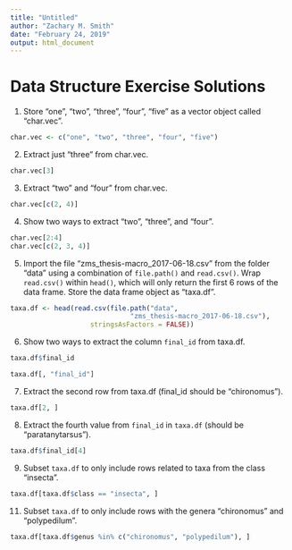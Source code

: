 ```yaml
---
title: "Untitled"
author: "Zachary M. Smith"
date: "February 24, 2019"
output: html_document
---
```


# Data Structure Exercise Solutions

1. Store "one", "two", "three", "four", "five" as a vector object called "char.vec".
```r
char.vec <- c("one", "two", "three", "four", "five")
```

2. Extract just "three" from char.vec.
```r
char.vec[3]
```

3. Extract "two" and "four" from char.vec.
```r
char.vec[c(2, 4)]
```

4. Show two ways to extract "two", "three", and "four".
```r
char.vec[2:4]
char.vec[c(2, 3, 4)]
```

5. Import the file "zms_thesis-macro_2017-06-18.csv" from the folder "data" using a combination of `file.path()` and `read.csv()`. Wrap `read.csv()` within `head()`, which will only return the first 6 rows of the data frame. Store the data frame object as "taxa.df".
```r
taxa.df <- head(read.csv(file.path("data",
                              "zms_thesis-macro_2017-06-18.csv"),
                    stringsAsFactors = FALSE))
```

6. Show two ways to extract the column `final_id` from taxa.df.
```r
taxa.df$final_id

taxa.df[, "final_id"]
```

7. Extract the second row from taxa.df (final_id should be "chironomus").
```r
taxa.df[2, ]
```

8. Extract the fourth value from `final_id` in `taxa.df` (should be "paratanytarsus").
```r
taxa.df$final_id[4]
```

9. Subset `taxa.df` to only include rows related to taxa from the class "insecta".
```r
taxa.df[taxa.df$class == "insecta", ]
```

11. Subset `taxa.df` to only include rows with the genera "chironomus" and "polypedilum".
```r
taxa.df[taxa.df$genus %in% c("chironomus", "polypedilum"), ]
```

